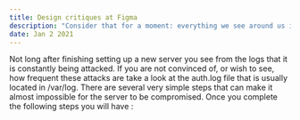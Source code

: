 ```yaml
---
title: Design critiques at Figma
description: "Consider that for a moment: everything we see around us is assumed to have had a cause and is contingent upon."
date: Jan 2 2021
---
```


	

Not long after finishing setting up a new server you see from the logs that it is constantly being attacked. If you are not convinced of, or wish to see, how frequent these attacks are take a look at the auth.log file that is usually located in /var/log. There are several very simple steps that can make it almost impossible for the server to be compromised. Once you complete the following steps you will have :

